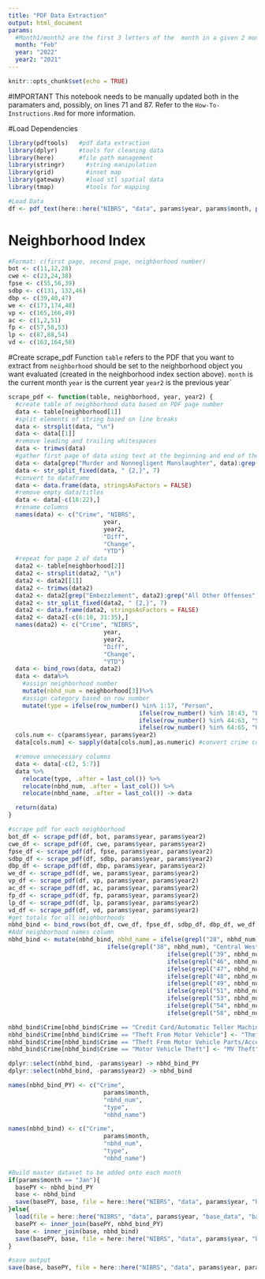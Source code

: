 ```yaml
---
title: "PDF Data Extraction"
output: html_document
params:
  #Month1/month2 are the first 3 letters of the  month in a given 2 month period (see https://www.slmpd.org/crime_stats.shtml)
  month: "Feb"
  year: "2022"
  year2: "2021"
---
```


```r
knitr::opts_chunk$set(echo = TRUE)
```

#IMPORTANT
This notebook needs to be manually updated both in the paramaters and, possibly, on lines 71 and 87. Refer to the `How-To-Instructions.Rmd` for more information.

#Load Dependencies
```r
library(pdftools)   #pdf data extraction
library(dplyr)      #tools for cleaning data
library(here)       #file path management
library(stringr)      #string manipulation
library(grid)         #inset map
library(gateway)      #load stl spatial data
library(tmap)         #tools for mapping

#Load Data
df <- pdf_text(here::here("NIBRS", "data", params$year, params$month, paste(params$month, "-crime.pdf", sep = "")))
```

# Neighborhood Index
```r
#Format: c(first page, second page, neighborhood number)
bot <- c(11,12,28)
cwe <- c(23,24,38)
fpse <- c(55,56,39)
sdbp <- c(131, 132,46)
dbp <- c(39,40,47)
we <- c(173,174,48)
vp <- c(165,166,49)
ac <- c(1,2,51)
fp <- c(57,58,53)
lp <- c(87,88,54)
vd <- c(163,164,58)
```

#Create scrape_pdf Function
`table` refers to the PDF that you want to extract from
`neighborhood` should be set to the neighborhood object you want evaluated (created in the neighborhood index section above).
`month` is the current month
`year` is the current year
`year2` is the previous year`
```r
scrape_pdf <- function(table, neighborhood, year, year2) {
  #create table of neighborhood data based on PDF page number
  data <- table[neighborhood[1]]
  #split elements of string based on line breaks
  data <- strsplit(data, "\n")
  data <- data[[1]]
  #remove leading and trailing whitespaces
  data <- trimws(data)
  #gather first page of data using text at the beginning and end of the page
  data <- data[grep("Murder and Nonnegligent Manslaughter", data):grep("Hacking/Computer Invasion", data)]
  data <- str_split_fixed(data, " {2,}", 7)
  #convert to dataframe
  data <- data.frame(data, stringsAsFactors = FALSE)
  #remove empty data/titles
  data <- data[-c(18:22),]
  #rename columns
  names(data) <- c("Crime", "NIBRS",
                           year,
                           year2,
                           "Diff",
                           "Change",
                           "YTD")
  #repeat for page 2 of data
  data2 <- table[neighborhood[2]]
  data2 <- strsplit(data2, "\n")
  data2 <- data2[[1]]
  data2 <- trimws(data2)
  data2 <- data2[grep("Embezzlement", data2):grep("All Other Offenses", data2)]
  data2 <- str_split_fixed(data2, " {2,}", 7)
  data2 <- data.frame(data2, stringsAsFactors = FALSE)
  data2 <- data2[-c(6:10, 31:35),]
  names(data2) <- c("Crime", "NIBRS",
                           year,
                           year2,
                           "Diff",
                           "Change",
                           "YTD")
  data <- bind_rows(data, data2)
  data <- data%>%
    #assign neighborhood number
    mutate(nbhd_num = neighborhood[3])%>%
    #assign category based on row number
    mutate(type = ifelse(row_number() %in% 1:17, "Person",
                                     ifelse(row_number() %in% 18:43, "Property",
                                     ifelse(row_number() %in% 44:63, "Society",
                                     ifelse(row_number() %in% 64:65, "Unspecified", NA)))))
  cols.num <- c(params$year, params$year2)
  data[cols.num] <- sapply(data[cols.num],as.numeric) #convert crime columns to numeric

  #remove unnecessary columns
  data <- data[-c(2, 5:7)]
  data %>%
    relocate(type, .after = last_col()) %>%
    relocate(nbhd_num, .after = last_col()) %>%
    relocate(nbhd_name, .after = last_col()) -> data 

  return(data)
}
```

```r
#scrape pdf for each neighborhood
bot_df <- scrape_pdf(df, bot, params$year, params$year2)
cwe_df <- scrape_pdf(df, cwe, params$year, params$year2)
fpse_df <- scrape_pdf(df, fpse, params$year, params$year2)
sdbp_df <- scrape_pdf(df, sdbp, params$year, params$year2)
dbp_df <- scrape_pdf(df, dbp, params$year, params$year2)
we_df <- scrape_pdf(df, we, params$year, params$year2)
vp_df <- scrape_pdf(df, vp, params$year, params$year2)
ac_df <- scrape_pdf(df, ac, params$year, params$year2)
fp_df <- scrape_pdf(df, fp, params$year, params$year2)
lp_df <- scrape_pdf(df, lp, params$year, params$year2)
vd_df <- scrape_pdf(df, vd, params$year, params$year2)
#get totals for all neighborhoods
nbhd_bind <- bind_rows(bot_df, cwe_df, fpse_df, sdbp_df, dbp_df, we_df, vp_df, ac_df, fp_df, lp_df, vd_df)
#Add neighborhood names column
nbhd_bind <- mutate(nbhd_bind, nbhd_name = ifelse(grepl("28", nbhd_num), "Botanical Heights",
                            ifelse(grepl("38", nbhd_num), "Central West End",
                                             ifelse(grepl("39", nbhd_num), "Forest Park Southeast",
                                             ifelse(grepl("46", nbhd_num), "Skinker DeBaliviere",
                                             ifelse(grepl("47", nbhd_num), "DeBaliviere Place",
                                             ifelse(grepl("48", nbhd_num), "West End",
                                             ifelse(grepl("49", nbhd_num), "Visitation Park",
                                             ifelse(grepl("51", nbhd_num), "Academy",
                                             ifelse(grepl("53", nbhd_num), "Fountain Park",
                                             ifelse(grepl("54", nbhd_num), "Lewis Place",
                                             ifelse(grepl("58", nbhd_num), "Vandeventer", NA))))))))))))

nbhd_bind$Crime[nbhd_bind$Crime == "Credit Card/Automatic Teller Machine Fraud"] <- "Credit Card/ATM Fraud"
nbhd_bind$Crime[nbhd_bind$Crime == "Theft From Motor Vehicle"] <- "Theft From MV"
nbhd_bind$Crime[nbhd_bind$Crime == "Theft From Motor Vehicle Parts/Accessories"] <- "Theft From MV Parts/Accessories"
nbhd_bind$Crime[nbhd_bind$Crime == "Motor Vehicle Theft"] <- "MV Theft"

dplyr::select(nbhd_bind, -params$year) -> nbhd_bind_PY
dplyr::select(nbhd_bind, -params$year2) -> nbhd_bind

names(nbhd_bind_PY) <- c("Crime",
                           params$month,
                           "nbhd_num",
                           "type",
                           "nbhd_name")

names(nbhd_bind) <- c("Crime",
                           params$month,
                           "nbhd_num",
                           "type",
                           "nbhd_name")

#Build master dataset to be added onto each month
if(params$month == "Jan"){
  basePY <- nbhd_bind_PY
  base <- nbhd_bind
  save(basePY, base, file = here::here("NIBRS", "data", params$year, "base_data", "base_data.rda"))
}else{
  load(file = here::here("NIBRS", "data", params$year, "base_data", "base_data.rda"))
  basePY <- inner_join(basePY, nbhd_bind_PY)
  base <- inner_join(base, nbhd_bind)
  save(basePY, base, file = here::here("NIBRS", "data", params$year, "base_data", "base_data.rda"))
}

#save output
save(base, basePY, file = here::here("NIBRS", "data", params$year, params$month, "clean-crime-data.rda"))
```
